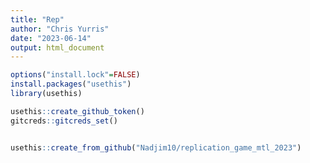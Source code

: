 ```yaml
---
title: "Rep"
author: "Chris Yurris"
date: "2023-06-14"
output: html_document
---
```

```r
options("install.lock"=FALSE)
install.packages("usethis")
library(usethis)
```


```r
usethis::create_github_token()
gitcreds::gitcreds_set()


usethis::create_from_github("Nadjim10/replication_game_mtl_2023")

```

